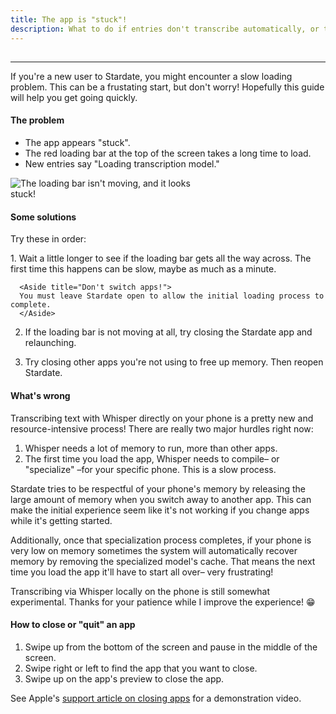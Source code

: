 ```yaml
---
title: The app is "stuck"!
description: What to do if entries don't transcribe automatically, or the red loading bar doesn't load quickly.
---
```



## <Badge text="As of version 1.2.2" variant="note" />

---

If you're a new user to Stardate, you might encounter a slow loading problem. This can be a frustating start, but don't worry! Hopefully this guide will help you get going quickly.

#### The problem

- The app appears "stuck".
- The red loading bar at the top of the screen takes a long time to load.
- New entries say "Loading transcription model."


<Image src={appStuckImage} alt="The loading bar isn't moving, and it looks stuck!" style="margin: 0 auto; max-width: 60%;" />

#### Some solutions




Try these in order:

<Steps>
  1. Wait a little longer to see if the loading bar gets all the way across. The first time this happens can be slow, maybe as much as a minute. 

      <Aside title="Don't switch apps!">
      You must leave Stardate open to allow the initial loading process to complete. 
      </Aside>

  2. If the loading bar is not moving at all, try closing the Stardate app and relaunching. 

  3. Try closing other apps you're not using to free up memory. Then reopen Stardate.
</Steps>

#### What's wrong

Transcribing text with Whisper directly on your phone is a pretty new and resource-intensive process! There are really two major hurdles right now:

1. Whisper needs a lot of memory to run, more than other apps.
2. The first time you load the app, Whisper needs to compile– or "specialize" –for your specific phone. This is a slow process.

Stardate tries to be respectful of your phone's memory by releasing the large amount of memory when you switch away to another app. This can make the initial experience seem like it's not working if you change apps while it's getting started.

Additionally, once that specialization process completes, if your phone is very low on memory sometimes the system will automatically recover memory by removing the specialized model's cache. That means the next time you load the app it'll have to start all over– very frustrating!

Transcribing via Whisper locally on the phone is still somewhat experimental. Thanks for your patience while I improve the experience! 😁

#### How to close or "quit" an app

1. Swipe up from the bottom of the screen and pause in the middle of the screen.
2. Swipe right or left to find the app that you want to close.
3. Swipe up on the app's preview to close the app.

See Apple's [support article on closing apps](https://support.apple.com/en-us/109359) for a demonstration video.
